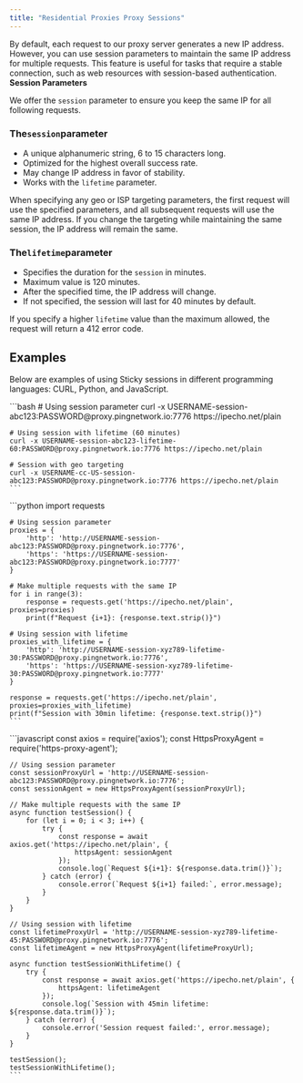 ```yaml
---
title: "Residential Proxies Proxy Sessions"
---
```


By default, each request to our proxy server generates a new IP address. However, you can use session parameters to maintain the same IP address for multiple requests. This feature is useful for tasks that require a stable connection, such as web resources with session-based authentication.\
**Session Parameters**

We offer the `session` parameter to ensure you keep the same IP for all following requests.

### The`session`parameter

- A unique alphanumeric string, 6 to 15 characters long.
- Optimized for the highest overall success rate.
- May change IP address in favor of stability.
- Works with the `lifetime` parameter.

When specifying any geo or ISP targeting parameters, the first request will use the specified parameters, and all subsequent requests will use the same IP address. If you change the targeting while maintaining the same session, the IP address will remain the same.

### The`lifetime`parameter

- Specifies the duration for the `session` in minutes.
- Maximum value is 120 minutes.
- After the specified time, the IP address will change.
- If not specified, the session will last for 40 minutes by default.

If you specify a higher `lifetime` value than the maximum allowed, the request will return a 412 error code.

## **Examples**

Below are examples of using Sticky sessions in different programming languages: CURL, Python, and JavaScript.

<Tabs>
  <Tab title="CURL">
    ```bash
    # Using session parameter
    curl -x USERNAME-session-abc123:PASSWORD@proxy.pingnetwork.io:7776 https://ipecho.net/plain
    
    # Using session with lifetime (60 minutes)
    curl -x USERNAME-session-abc123-lifetime-60:PASSWORD@proxy.pingnetwork.io:7776 https://ipecho.net/plain
    
    # Session with geo targeting
    curl -x USERNAME-cc-US-session-abc123:PASSWORD@proxy.pingnetwork.io:7776 https://ipecho.net/plain
    ```
  </Tab>
  <Tab title="Python">
    ```python
    import requests
    
    # Using session parameter
    proxies = {
        'http': 'http://USERNAME-session-abc123:PASSWORD@proxy.pingnetwork.io:7776',
        'https': 'https://USERNAME-session-abc123:PASSWORD@proxy.pingnetwork.io:7777'
    }
    
    # Make multiple requests with the same IP
    for i in range(3):
        response = requests.get('https://ipecho.net/plain', proxies=proxies)
        print(f"Request {i+1}: {response.text.strip()}")
    
    # Using session with lifetime
    proxies_with_lifetime = {
        'http': 'http://USERNAME-session-xyz789-lifetime-30:PASSWORD@proxy.pingnetwork.io:7776',
        'https': 'https://USERNAME-session-xyz789-lifetime-30:PASSWORD@proxy.pingnetwork.io:7777'
    }
    
    response = requests.get('https://ipecho.net/plain', proxies=proxies_with_lifetime)
    print(f"Session with 30min lifetime: {response.text.strip()}")
    ```
  </Tab>
  <Tab title="Javascript">
    ```javascript
    const axios = require('axios');
    const HttpsProxyAgent = require('https-proxy-agent');
    
    // Using session parameter
    const sessionProxyUrl = 'http://USERNAME-session-abc123:PASSWORD@proxy.pingnetwork.io:7776';
    const sessionAgent = new HttpsProxyAgent(sessionProxyUrl);
    
    // Make multiple requests with the same IP
    async function testSession() {
        for (let i = 0; i < 3; i++) {
            try {
                const response = await axios.get('https://ipecho.net/plain', { 
                    httpsAgent: sessionAgent 
                });
                console.log(`Request ${i+1}: ${response.data.trim()}`);
            } catch (error) {
                console.error(`Request ${i+1} failed:`, error.message);
            }
        }
    }
    
    // Using session with lifetime
    const lifetimeProxyUrl = 'http://USERNAME-session-xyz789-lifetime-45:PASSWORD@proxy.pingnetwork.io:7776';
    const lifetimeAgent = new HttpsProxyAgent(lifetimeProxyUrl);
    
    async function testSessionWithLifetime() {
        try {
            const response = await axios.get('https://ipecho.net/plain', { 
                httpsAgent: lifetimeAgent 
            });
            console.log(`Session with 45min lifetime: ${response.data.trim()}`);
        } catch (error) {
            console.error('Session request failed:', error.message);
        }
    }
    
    testSession();
    testSessionWithLifetime();
    ```
  </Tab>
</Tabs>

